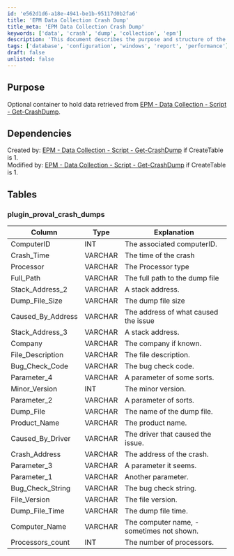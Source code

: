```yaml
---
id: 'e562d1d6-a18e-4941-be1b-95117d0b2fa6'
title: 'EPM Data Collection Crash Dump'
title_meta: 'EPM Data Collection Crash Dump'
keywords: ['data', 'crash', 'dump', 'collection', 'epm']
description: 'This document describes the purpose and structure of the optional container for holding data retrieved from the EPM Data Collection script for crash dumps. It includes details on dependencies and the structure of the associated database table, plugin_proval_crash_dumps, including column types and explanations.'
tags: ['database', 'configuration', 'windows', 'report', 'performance']
draft: false
unlisted: false
---
```

## Purpose

Optional container to hold data retrieved from [EPM - Data Collection - Script - Get-CrashDump](https://proval.itglue.com/DOC-5078775-11956458).

## Dependencies

Created by: [EPM - Data Collection - Script - Get-CrashDump](https://proval.itglue.com/DOC-5078775-11956458) if CreateTable is 1.  
Modified by: [EPM - Data Collection - Script - Get-CrashDump](https://proval.itglue.com/DOC-5078775-11956458) if CreateTable is 1.

## Tables

### plugin_proval_crash_dumps

| Column                 | Type    | Explanation                                    |
|-----------------------|---------|------------------------------------------------|
| ComputerID            | INT     | The associated computerID.                     |
| Crash_Time            | VARCHAR | The time of the crash                          |
| Processor             | VARCHAR | The Processor type                             |
| Full_Path             | VARCHAR | The full path to the dump file                |
| Stack_Address_2       | VARCHAR | A stack address.                               |
| Dump_File_Size        | VARCHAR | The dump file size                            |
| Caused_By_Address     | VARCHAR | The address of what caused the issue          |
| Stack_Address_3       | VARCHAR | A stack address.                               |
| Company               | VARCHAR | The company if known.                         |
| File_Description      | VARCHAR | The file description.                          |
| Bug_Check_Code        | VARCHAR | The bug check code.                           |
| Parameter_4           | VARCHAR | A parameter of some sorts.                     |
| Minor_Version         | INT     | The minor version.                            |
| Parameter_2           | VARCHAR | A parameter of sorts.                         |
| Dump_File             | VARCHAR | The name of the dump file.                    |
| Product_Name          | VARCHAR | The product name.                             |
| Caused_By_Driver      | VARCHAR | The driver that caused the issue.             |
| Crash_Address         | VARCHAR | The address of the crash.                     |
| Parameter_3           | VARCHAR | A parameter it seems.                         |
| Parameter_1           | VARCHAR | Another parameter.                            |
| Bug_Check_String      | VARCHAR | The bug check string.                         |
| File_Version          | VARCHAR | The file version.                             |
| Dump_File_Time        | VARCHAR | The dump file time.                           |
| Computer_Name         | VARCHAR | The computer name, - sometimes not shown.     |
| Processors_count      | INT     | The number of processors.                      |












